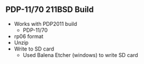 == PDP-11/70 211BSD Build ==

* Works with PDP2011 build
** PDP-11/70
* rp06 format
* Unzip
* Write to SD card
** Used Balena Etcher (windows) to write SD card
